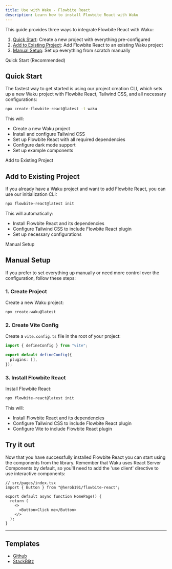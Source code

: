 ```yaml
---
title: Use with Waku - Flowbite React
description: Learn how to install Flowbite React with Waku
---
```


This guide provides three ways to integrate Flowbite React with Waku:

1. [Quick Start](#quick-start): Create a new project with everything pre-configured
2. [Add to Existing Project](#add-to-existing-project): Add Flowbite React to an existing Waku project
3. [Manual Setup](#manual-setup): Set up everything from scratch manually

<TextDivider>Quick Start (Recommended)</TextDivider>

## Quick Start

The fastest way to get started is using our project creation CLI, which sets up a new Waku project with Flowbite React, Tailwind CSS, and all necessary configurations:

```bash
npx create-flowbite-react@latest -t waku
```

This will:

- Create a new Waku project
- Install and configure Tailwind CSS
- Set up Flowbite React with all required dependencies
- Configure dark mode support
- Set up example components

<TextDivider>Add to Existing Project</TextDivider>

## Add to Existing Project

If you already have a Waku project and want to add Flowbite React, you can use our initialization CLI:

```bash
npx flowbite-react@latest init
```

This will automatically:

- Install Flowbite React and its dependencies
- Configure Tailwind CSS to include Flowbite React plugin
- Set up necessary configurations

<TextDivider>Manual Setup</TextDivider>

## Manual Setup

If you prefer to set everything up manually or need more control over the configuration, follow these steps:

### 1. Create Project

Create a new Waku project:

```bash
npx create-waku@latest
```

### 2. Create Vite Config

Create a `vite.config.ts` file in the root of your project:

```ts
import { defineConfig } from "vite";

export default defineConfig({
  plugins: [],
});
```

### 3. Install Flowbite React

Install Flowbite React:

```bash
npx flowbite-react@latest init
```

This will:

- Install Flowbite React and its dependencies
- Configure Tailwind CSS to include Flowbite React plugin
- Configure Vite to include Flowbite React plugin

## Try it out

Now that you have successfully installed Flowbite React you can start using the components from the library. Remember that Waku uses React Server Components by default, so you'll need to add the 'use client' directive to use interactive components:

```tsx
// src/pages/index.tsx
import { Button } from "@herob191/flowbite-react";

export default async function HomePage() {
  return (
    <>
      <Button>Click me</Button>
    </>
  );
}
```

<hr />

## Templates

- [Github](https://github.com/themesberg/flowbite-react-template-waku)
- [StackBlitz](https://stackblitz.com/edit/flowbite-react-template-waku)
